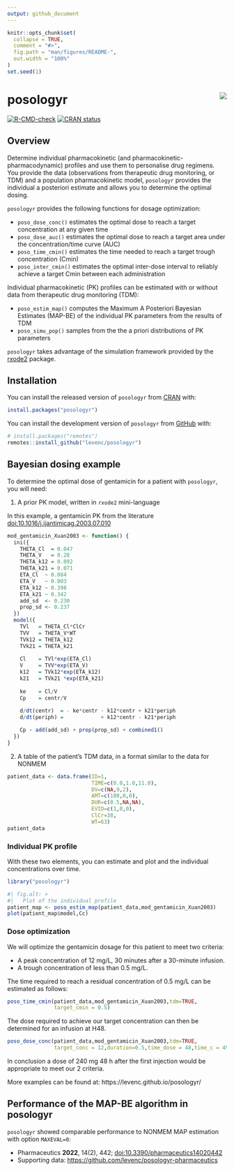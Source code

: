 ```yaml
---
output: github_document
---
```


<!-- README.md is generated from README.Rmd. Please edit that file -->

```r
knitr::opts_chunk$set(
  collapse = TRUE,
  comment = "#>",
  fig.path = "man/figures/README-",
  out.width = "100%"
)
set.seed(1)
```

# posologyr [<img src="man/figures/logo_120.png"  align="right" />](https://github.com/levenc/posologyr/)

<!-- badges: start -->
[![R-CMD-check](https://github.com/levenc/posologyr/actions/workflows/R-CMD-check.yaml/badge.svg)](https://github.com/levenc/posologyr/actions/workflows/R-CMD-check.yaml)
[![CRAN status](https://www.r-pkg.org/badges/version/posologyr)](https://CRAN.R-project.org/package=posologyr)
<!-- badges: end -->

## Overview

Determine individual pharmacokinetic (and pharmacokinetic-pharmacodynamic) profiles and use them to personalise drug regimens. You provide the data (observations from
therapeutic drug monitoring, or TDM) and a population pharmacokinetic model, `posologyr` provides the individual a posteriori estimate and allows you to determine the optimal dosing.

`posologyr` provides the following functions for dosage optimization:

+ `poso_dose_conc()` estimates the optimal dose to reach a target concentration at any given time
+ `poso_dose_auc()` estimates the optimal dose to reach a target area under the concentration/time curve (AUC)
+ `poso_time_cmin()` estimates the time needed to reach a target trough concentration (Cmin)
+ `poso_inter_cmin()` estimates the optimal inter-dose interval to reliably achieve a target Cmin between each administration 

Individual pharmacokinetic (PK) profiles can be estimated with or without data from therapeutic drug monitoring (TDM):

+ `poso_estim_map()` computes the Maximum A Posteriori Bayesian Estimates (MAP-BE) of the individual PK parameters from the results of TDM
+ `poso_simu_pop()` samples from the the a priori distributions of PK parameters

`posologyr` takes advantage of the simulation framework provided by the
[rxode2](https://github.com/nlmixr2/rxode2) package.

## Installation

You can install the released version of `posologyr` from
[CRAN](https://CRAN.R-project.org) with:

``` r
install.packages("posologyr")
``` 

You can install the development version of `posologyr` from 
[GitHub](https://github.com/) with:

```r
# install.packages("remotes")
remotes::install_github("levenc/posologyr")
```

## Bayesian dosing example

To determine the optimal dose of gentamicin for a patient with `posologyr`, you will need:

1. A prior PK model, written in `rxode2` mini-language

In this example, a gentamicin PK from the literature <doi:10.1016/j.ijantimicag.2003.07.010>

```r
mod_gentamicin_Xuan2003 <- function() {
  ini({
    THETA_Cl  = 0.047
    THETA_V   = 0.28
    THETA_k12 = 0.092
    THETA_k21 = 0.071
    ETA_Cl  ~ 0.084
    ETA_V   ~ 0.003
    ETA_k12 ~ 0.398
    ETA_k21 ~ 0.342
    add_sd  <- 0.230
    prop_sd <- 0.237
  })
  model({
    TVl   = THETA_Cl*ClCr
    TVV   = THETA_V*WT
    TVk12 = THETA_k12
    TVk21 = THETA_k21
    
    Cl    = TVl*exp(ETA_Cl)
    V     = TVV*exp(ETA_V)
    k12   = TVk12*exp(ETA_k12)
    k21   = TVk21 *exp(ETA_k21)
    
    ke    = Cl/V
    Cp    = centr/V
    
    d/dt(centr)  = - ke*centr - k12*centr + k21*periph
    d/dt(periph) =            + k12*centr - k21*periph

    Cp ~ add(add_sd) + prop(prop_sd) + combined1()
  })
}
```

2. A table of the patient's TDM data, in a format similar to the data for NONMEM

```r
patient_data <- data.frame(ID=1,
                           TIME=c(0.0,1.0,11.0),
                           DV=c(NA,9,2),
                           AMT=c(180,0,0),
                           DUR=c(0.5,NA,NA),
                           EVID=c(1,0,0),
                           ClCr=38,
                           WT=63)
patient_data
```


### Individual PK profile

With these two elements, you can estimate and plot and the individual concentrations over time.

```r
library("posologyr")
```

```r
#| fig.alt: >
#|   Plot of the individual profile
patient_map <- poso_estim_map(patient_data,mod_gentamicin_Xuan2003)
plot(patient_map$model,Cc)
```

### Dose optimization

We will optimize the gentamicin dosage for this patient to meet two criteria:

+ A peak concentration of 12 mg/L, 30 minutes after a 30-minute infusion.
+ A trough concentration of less than 0.5 mg/L.

The time required to reach a residual concentration of 0.5 mg/L can be estimated as follows:

```r
poso_time_cmin(patient_data,mod_gentamicin_Xuan2003,tdm=TRUE,
               target_cmin = 0.5)
```

The dose required to achieve our target concentration can then be determined for an infusion at H48.

```r
poso_dose_conc(patient_data,mod_gentamicin_Xuan2003,tdm=TRUE,
               target_conc = 12,duration=0.5,time_dose = 48,time_c = 49)
```

In conclusion a dose of 240 mg 48 h after the first injection would be appropriate to meet our 2 criteria.

More examples can be found at: https://levenc.github.io/posologyr/

## Performance of the MAP-BE algorithm in posologyr
`posologyr` showed comparable performance to NONMEM MAP estimation with option `MAXEVAL=0`:

* Pharmaceutics **2022**, 14(2), 442; [doi:10.3390/pharmaceutics14020442](https://doi.org/10.3390/pharmaceutics14020442)
* Supporting data: [https://github.com/levenc/posologyr-pharmaceutics](https://github.com/levenc/posologyr-pharmaceutics)
